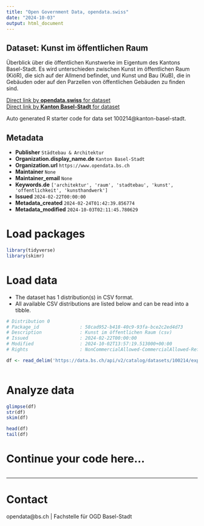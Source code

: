 ```yaml
---
title: "Open Government Data, opendata.swiss"
date: "2024-10-03"
output: html_document
---
```


## Dataset: Kunst im öffentlichen Raum

Überblick über die öffentlichen Kunstwerke im Eigentum des Kantons Basel-Stadt. Es wird unterschieden zwischen Kunst im öffentlichen Raum (KiöR), die sich auf der Allmend befindet, und Kunst und Bau (KuB), die in Gebäuden oder auf den Parzellen von öffentlichen Gebäuden zu finden sind.

[Direct link by **opendata.swiss** for dataset](https://opendata.swiss/de/dataset/kunst-im-offentlichen-raum)<br>
[Direct link by **Kanton Basel-Stadt** for dataset](https://data.bs.ch/explore/dataset/100214/)

Auto generated R starter code for data set 100214@kanton-basel-stadt.

## Metadata

- **Publisher** `Städtebau & Architektur`
- **Organization.display_name.de** `Kanton Basel-Stadt`
- **Organization.url** `https://www.opendata.bs.ch`
- **Maintainer** `None`
- **Maintainer_email** `None`
- **Keywords.de** `['architektur', 'raum', 'stadtebau', 'kunst', 'offentlichkeit', 'kunsthandwerk']`
- **Issued** `2024-02-22T00:00:00`
- **Metadata_created** `2024-02-24T01:42:39.856774`
- **Metadata_modified** `2024-10-03T02:11:45.780629`


# Load packages

```r

library(tidyverse)
library(skimr)

```

# Load data

-   The dataset has 1 distribution(s) in CSV format.
-   All available CSV distributions are listed below and can be read into a tibble.

```r

# Distribution 0
# Package_id               : 58cad952-b418-40c9-93fa-bce2c2ed4d73
# Description              : Kunst im öffentlichen Raum (csv)
# Issued                   : 2024-02-22T00:00:00
# Modified                 : 2024-10-02T13:57:19.513000+00:00
# Rights                   : NonCommercialAllowed-CommercialAllowed-ReferenceRequired

df <- read_delim('https://data.bs.ch/api/v2/catalog/datasets/100214/exports/csv?use_labels=true')



```

# Analyze data

```r

glimpse(df)
str(df)
skim(df)

head(df)
tail(df)

```

# Continue your code here...

```r

```

------------------------------------------------------------------------

# Contact

opendata@bs.ch | Fachstelle für OGD Basel-Stadt

